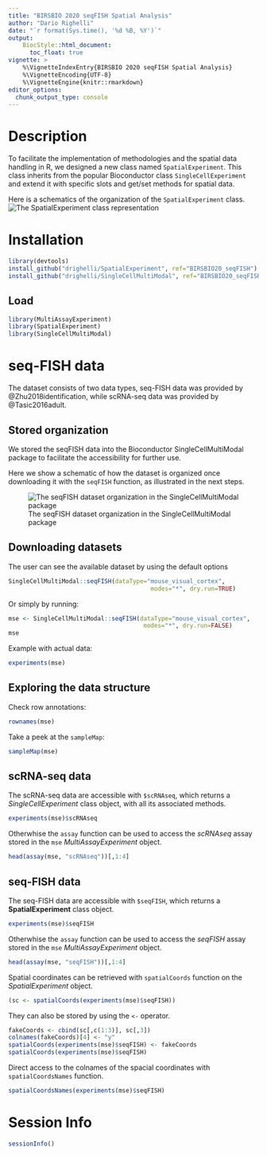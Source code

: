 ```yaml
---
title: "BIRSBIO 2020 seqFISH Spatial Analysis"
author: "Dario Righelli"
date: "`r format(Sys.time(), '%d %B, %Y')`"
output:
    BiocStyle::html_document:
      toc_float: true
vignette: >
    %\VignetteIndexEntry{BIRSBIO 2020 seqFISH Spatial Analysis}
    %\VignetteEncoding{UTF-8}
    %\VignetteEngine{knitr::rmarkdown}
editor_options: 
  chunk_output_type: console
---
```


# Description

To facilitate the implementation of methodologies and the spatial data handling
in R, we designed a new class named `SpatialExperiment`.
This class inherits from the popular Bioconductor class `SingleCellExperiment`
and extend it with specific slots and get/set methods for spatial data.

Here is a schematics of the organization of the `SpatialExperiment` class.
![The SpatialExperiment class representation](https://github.com/drighelli/BIRSBIO2020.seqFISH.SpatialAnalysis/raw/master/inst/images/SpatialExperimentScheme.png)

# Installation

```r
library(devtools)
install_github("drighelli/SpatialExperiment", ref="BIRSBIO20_seqFISH")
install_github("drighelli/SingleCellMultiModal", ref="BIRSBIO20_seqFISH")
```



## Load

```r

library(MultiAssayExperiment)
library(SpatialExperiment)
library(SingleCellMultiModal)

```


# seq-FISH data

The dataset consists of two data types,
seq-FISH data was provided by @Zhu2018identification, while scRNA-seq data
was provided by @Tasic2016adult.

## Stored organization

We stored the seqFISH data into the Bioconductor SingleCellMultiModal package
to facilitate the accessibility for further use.

Here we show a schematic of how the dataset is organized once downloading it 
with the `seqFISH` function, as illustrated in the next steps.

![The seqFISH dataset organization in the SingleCellMultiModal package](https://github.com/drighelli/BIRSBIO2020.seqFISH.SpatialAnalysis/raw/master/inst/images/scMultiModal_seqFISH.png)

## Downloading datasets

The user can see the available dataset by using the default options

```r

SingleCellMultiModal::seqFISH(dataType="mouse_visual_cortex", 
                                        modes="*", dry.run=TRUE)

```

Or simply by running:

```r

mse <- SingleCellMultiModal::seqFISH(dataType="mouse_visual_cortex", 
                                      modes="*", dry.run=FALSE)
mse
```

Example with actual data:

```r
experiments(mse)
```


## Exploring the data structure

Check row annotations:

```r
rownames(mse)
```

Take a peek at the `sampleMap`:

```r
sampleMap(mse)
```


## scRNA-seq data

The scRNA-seq data are accessible with `$scRNAseq`, which returns a 
*SingleCellExperiment* class object, with all its associated methods.

```r
experiments(mse)$scRNAseq
```

Otherwhise the `assay` function can be used to access the *scRNAseq* assay
stored in the `mse` *MultiAssayExperiment* object.

```r
head(assay(mse, "scRNAseq"))[,1:4]
```

## seq-FISH data

The seq-FISH data are accessible with `$seqFISH`, which returns a 
**SpatialExperiment** class object.

```r
experiments(mse)$seqFISH
```

Otherwhise the `assay` function can be used to access the *seqFISH* assay
stored in the `mse` *MultiAssayExperiment* object.

```r
head(assay(mse, "seqFISH"))[,1:4]
```

Spatial coordinates can be retrieved with `spatialCoords` function on the 
*SpatialExperiment* object.

```r
(sc <- spatialCoords(experiments(mse)$seqFISH))
```

They can also be stored by using the `<-` operator.

```r
fakeCoords <- cbind(sc[,c(1:3)], sc[,3])
colnames(fakeCoords)[4] <- "y"
spatialCoords(experiments(mse)$seqFISH) <- fakeCoords
spatialCoords(experiments(mse)$seqFISH)
```

Direct access to the colnames of the spacial coordinates with
`spatialCoordsNames` function.

```r
spatialCoordsNames(experiments(mse)$seqFISH)
```


# Session Info

```r
sessionInfo()
```

